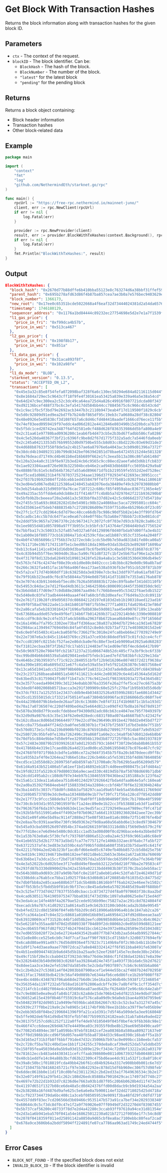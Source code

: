 # Get Block With Transaction Hashes

Returns the block information along with transaction hashes for the given block ID.

## Parameters
- `ctx` - The context of the request.
- `blockID` - The block identifier. Can be:
  - `BlockHash` - The hash of the block.
  - `BlockNumber` - The number of the block.
  - `"latest"` for the latest block
  - `"pending"` for the pending block

## Returns

Returns a block object containing:
- Block header information
- Transaction hashes
- Other block-related data

## Example

```go
package main

import (
	"context"
	"fmt"
	"log"
	"github.com/NethermindEth/starknet.go/rpc"
)

func main() {
	rpcUrl := "https://free-rpc.nethermind.io/mainnet-juno/"
	client, err := rpc.NewClient(rpcUrl)
	if err != nil {
		log.Fatal(err)
	}

	provider := rpc.NewProvider(client)
	result, err := provider.BlockWithTxHashes(context.Background(), rpc.BlockID{Tag: "latest"})
	if err != nil {
		log.Fatal(err)
	}
	fmt.Println("BlockWithTxHashes:", result)
}
```

## Output

```json
BlockWithTxHashes: {
  "block_hash": "0x2670d77b88dffe6b410bba55123e8c763274d6a38bbf31ffef5906c7028b3a0",
  "parent_hash": "0x695b278afd63d86f4b87ba857cea7ae3b0a7e576bec9403629e93070c561203",
  "block_number": 1366173,
  "new_root": "0x17ee0c65351bcde5022668a4f6eaf32d73444024381d2a54da65761598c850c",
  "timestamp": 1746180129,
  "sequencer_address": "0x1176a1bd84444c89232ec27754698e5d2e7e1a7f1539f12027f28b23ec9f3d8",
  "l1_gas_price": {
    "price_in_fri": "0xf99dca4b57b",
    "price_in_wei": "0x513ca467"
  },
  "l2_gas_price": {
    "price_in_fri": "0x198f8b17",
    "price_in_wei": "0x851a"
  },
  "l1_data_gas_price": {
    "price_in_fri": "0x31aca893f8f",
    "price_in_wei": "0x102a98fe"
  },
  "l1_da_mode": "BLOB",
  "starknet_version": "0.13.5",
  "status": "ACCEPTED_ON_L2",
  "transactions": [
    "0x45e3a32c85e8f54fefa072098baf328f6a6c130ec50294e684a02116115d044",
    "0x8e1684a729ec5c9643cff18f9fe4f30161ea53425a839e339a46a5e38a54cd",
    "0x64d247c9ec300ea2c52c3dc49ca64ea725d4a826c49916f807721dcda08f343",
    "0xd92136bcef488f37bc6c3efa5417dd584bb44cc78845675c6c966c4b543c6d",
    "0x1c9ac1fbc5f3bd79e2692acb3447b3c2110b9473eab4f17d119500f1829c6cb",
    "0x5d0c92809d91ed9ea2bd7fb7b24dbf865df95c19eb3c7a0680a28df38c82804",
    "0x48e0926e5e85838cf3d108f657a6c8d46cfd484410aadef1666cd76ece11f5b",
    "0x74ef03eed0959419f97eddc4ad06d2812e4412846e803490b15d20bdca7b33f",
    "0x5f5dc1ced20742ea3487f64fd2581e0cf488d628f836353986dd5bfa800a4e9",
    "0x2c31aa61e97780bad0936200c1eab6fb4d473cb5e2b3bd67fadbb586cfa0286",
    "0x4c5e520da40367f3bf21c6396fc9be8d2f67d1775f332a5adc7a5446fda0eeb",
    "0x2c245a04213353d576b99552d0d9750be555cb8d03cc8bd2226c03e69d31de3",
    "0x4d688b87633f558f8de5a2c4b157ae6a87976e6a4043ac3cb09d01396a7372f",
    "0x38dcd4b1948923110b799d8342bef0639d2851d78bae6472455152d4e581328",
    "0x9a76deacd71749cd4b461b8ed16b689f662e1fc3eea5b13a386c86fab6148d",
    "0x120a32e4a0c3119f6e972b3ed24cb6c9565c9cc08ecd2aeefa0d3d6b1fcb833",
    "0x1ae923304aae8726e903b322504bceb46e2cad9483dbb688fcc5695b429a9a8",
    "0x48886f8c61e5c6d564b7362fa55a6d896671dfb1b219559fe5552d2ed7528ec",
    "0xef5ced1d086231b4f678703725234aae1396d37f02934f422693ec30951ccc",
    "0x2f037b19b925084ff2ddcebb1ed4558479ff4f5f777b481c0202f94a1180618",
    "0x3ed04e5d067edb82125386a4240453ab82076eda38489ef49cb29783080bb0",
    "0x3eb254abab315d9059f8a76cac7107212c686cf85f4959abac8367f1365e4e5",
    "0x49a235ac55ffdde6a9dcb88e31ff4146f7fc4b8b5a7d297042f221b936290b8",
    "0x5bfb9b2bcbeeeaf20a2e661a3c503bbf0a337d82e42c5c6066d23727d54710a",
    "0x2f455c55a693c86828282d10e54901c98b32a4086bac5aca72995801cc604c",
    "0x5d35061e475deb74888354b7c27289286d09e7559f751d6e4b529b6c0f23c05",
    "0x27fc1cf27cdd2964c6d7d79ec48cce66db7bc986c90df5b82e14e3ff99fd764",
    "0x5cadbc14cc5b7dc647face0ea67cd4e0ff6bcfb3a68e778bbb72c03e081dcd",
    "0x2dddf59c9657a72967370c2dc9673417c3072fc0f703e7d93cb7828c3a86c31",
    "0x1ee9855d481d057898a97ff3b955c3cb5bfcb7143764ef2984d4b9a57756524",
    "0x7bbfba17c3c50033c52fa857e0327a6fd4129896f0d40fbda97d00ffa3e4b31",
    "0x1ab00e16f805773cb161084a71dc42539cfdacad1b887c953cf335e4a2048f7",
    "0x4b0f47d656096c17f56b37e3272ecb8c1cdc5bd9b7e50ad831b81fe80ca00a5",
    "0x7b11710e19b71743110f5e1cbed0b518da190be93da53bd2b3e89260f1609ba",
    "0xb13c6a41141ce8341d16db9d3bae87bc6fbe99243c4badd79cd18687dc8776",
    "0x4c83b94d55f76ec9694d0c3bac5a90cf61d8f32fc1bf2e5b675af96e1a2e383",
    "0x4f3178f8d132bda628493d109813428fe528a4a8a1c3e5883530d4306db49e5",
    "0x5763cf476c42474ef08e39ceb1d0e80c0402cccc14b3bbc829e0d0c90a8b7ad",
    "0x266c3632fa4451fac16f66a406f4ea173ae538a5936fb3ef951cb520f871b39",
    "0x5fa2ce717d74b960dff18c638258da3e8398e7cbc9a13ddf97fa9a61afb072e",
    "0x79f916b323ea69cf6c07e58844a7594e0d8750141d731887e7353a6176ab878",
    "0x3e7074c43b913446ebf5ecd0c7b26a5058883b172dec89fba8ef341dd3110fb",
    "0x54953c84dac2e7d12f6ed4db3611c3464259b6c8006991d445f3500350dc9d1",
    "0x3b6d4b81f7d69e77c0db88e28067aa494cfc766b8eee95c53422f6ae5db1522",
    "0x5d40e0c03fe73adb444440aaa4f447a60cbfdb2d0eafec776d49a32cdc0911b",
    "0x2e761f119b28fc09d95037dc08684212d197e8103d2eb1b198310aed123ad16",
    "0x49f0f58ad76622ade11c841b8018f98f1fb59e277f1a0031fda029b423ef86d",
    "0x2a86cafa5eb283301642471696afb8b838e59d0817aa45e490767189c13eabb",
    "0x673686aadde057e9e49f6ef134b6f7b014269b371a229214b9dc3390e908810",
    "0x4ccdf9c8dc9e2c4fe353fa4cb560ba2963f8b672baea0b849e07cc79f16566d",
    "0x16a1496a7fa795c3302ee73baffd366aac38a837a304d7b7294ca19d1e67820",
    "0x2984aca1394947769449dc84fa4f4552c8e0dc92b73af7217e403002015d2e6",
    "0x6c0e0f455483c41a4cba058f6c73662f9c3018e24fca8beb66e2770392749e9",
    "0x22e7307e6a3c845c1164d3769cc291a37ce93dc88dedfb973c01fcb2ce4cfcf",
    "0x7ccd8190fc0215dcf52fae2e86dcba0ef6c88ef3e41eb9090a43925a6d68283",
    "0xf31812ecbaa38f3f2b627dc17ab51124483ef7e1ed69ef05f4ec6de6417b99",
    "0x50c9697520e7984f0fcb21671237a231d066748b52dc405cf7a3bf9cbc6f33b",
    "0xc99bd04b66d46539a5ab029841eebd75febcb1aed7efd7b83bbfcb229e13da",
    "0x4646bc29b39593fcf71c922c2840551bfbf12b9d16206e80740372d21f9638a",
    "0x6a390e189140a6095d321e67fc4a5e539a55e3fe5f921d263870c54657568e4",
    "0x13ca65d1041adcc52390f98b608e9f2a8331c243d7ade0dba6529fc684389ab",
    "0x23c2371268baea840851a546f4116213c4d4c2e083029c6e4d145364a5d162d",
    "0x63bed53c81759043f5d6ff1b47a3c776c9412ed1f983369203a727b43645d81",
    "0x3e3577ceeda4904399c3d1234e0abb3076a3356fe26a2ffef5ce27ec6675a3b",
    "0x3ded8f4002008b8571bacca3e291f309909c60e525fc270af1b95b93d55d6db",
    "0x37dcf9317a1252551e23437cddb9e4b034832526a93599b2881fae6861d3442",
    "0x35cd13555015dc1f33214750514faa673804b56996fac01586066d5c060f7e4",
    "0x44a239b6079b16ebede26aaf10c6c13680c7e8f4f311f41b96071c1b5a193d1",
    "0x70a17a07365074c220df489bed4a25e664d812ce09df437bd8a1676d78d913f",
    "0x5870a30d8d7f9cee8cfdebbeef94300d92adc08cb63ce4047ee795f7049397b",
    "0x32d9d9a9876c63c35e134f62e0e028edcc6831f80ad074a46607b87c42342fe",
    "0x162cdbaac8d06bd39664497779e22cdf0e296490c891be4270dd2e045bd7f27",
    "0x6cc0a775daa84ff24d2cba0fee5d8307b1cf3437bf256971d7bd3e8de7f51b5",
    "0x570d0173e1cfd3a219b8900bf0238c8765918db2709917f7914b8f7a9d592d7",
    "0x2580720c95bfe0fe130a7262496c39a868f1a60e2cc34a8fb67d6012de6b8b6",
    "0x70dfb5c884e9bbe7d50e9fee3295056b139d3b8772725f9b5c5ac80d1937819",
    "0x57c2483e30879b15939926187a0d1293d5793c16047f38f20e50ab8b861b553",
    "0x417866b4e319e17caed8b26a4d231ed0d0ca52b0619504637bc076e467cfc92",
    "0x24768f0f071f9bb3cbdfe1a986ce72a29d4f3545b75f8a20cb870deecd9ff8c",
    "0x1a935b2af4f0e3264ea27d66e510ac226cb466ca5fe530135bf4d8678640856",
    "0xcd5ce12d558d82c2699756fa6b8597ab713700a0c7b7b629b5aa956209d579",
    "0x61d4a9143b521400a5fa61eef1bd146892eb187c4d0eee0980475c14fd484a1",
    "0x19fd8233fa5220c679d80033b6a9ecaed330c4819d5b78af50708d669b71db6",
    "0x2dcdd1495ab2cc108d6f97e34eb97b1384655970436bea2185188a3c123f6a2",
    "0x15a61c13dea11a6abea751d640124d2972926642fbda4dfaa064e5afc160ea6",
    "0x2ad0a35392f9684eeb4df1588339d34a32804cccbfd4bf70f6e3238304b248a",
    "0x3ba14455c3037cf58d0fc84bb3af58297caa1d9a65f4eb5a456db66117669d4",
    "0x2169b05737859e3dc0e0aa103488b69e1b77ef39fc71f56a128cd7f8542dd80",
    "0x2e17f73c9fccc588de9a71f20770a0f0ff18db904090f3b9c7b1700e40f5998",
    "0x730c8cb93d1c9552901959f0cf1a24ec89e0e1b22cc3fb538881eb3df1a4502",
    "0x79636756f6da197c9eb9d63de11ec9ed5facc27292949eaa47989ecf9fc471d",
    "0x192b5bfb515991a0e4ff4992ef07b69627a66d119328923602842aee72ec39b",
    "0x26d1e09fa96e5bd9ac9114f2888e2f5e08f503ae81a6c008e72f514076fe4bd",
    "0x2e8aa7bc0391aae9be730fc96d9363e2f9d8aa60a56abbd6e13c8ed97304679",
    "0x545a93cba509526d97d954bc374add266159f8633116d8b1f569d9eb579c2f6",
    "0x77fd18ece7e6d94e5480c0dc81cc1ad53ad08d00f0cd296bace4e4a3bbe8d79",
    "0x1a53b763e0a6c5f30cfefc793760fd806a512ce0a2a4c53f69c9661a86c68e9",
    "0x41eb65525d2b1777673a5bd1fca77e775712fe1406b332aec8f6abc7fa5bf27",
    "0x63722537af4c3ed83e3a559bc4a5f99b5fdd8da608f3581d3b75dae95c641f4",
    "0x42211f694a2ed24b323bf1acdbfd66e4e05c6749efb40bb8572cb5d8d25e756",
    "0x3e81b9c19921946710e886182eef4021d8eb12b653e3b6e2a672a838a76069b",
    "0x63b6be17a3dca15ccf2bd7107d92957da2a5597decb63509fa5ba7fe364bf98",
    "0x4e3a52022bc6d02b5ee3f17ed8d49ef8eebb32122e56d210f70ba2e79583c4f",
    "0x293fd87b3330d8900d29a342a15b9a02213bdd4983b38f3570c2ba1deb58ac1",
    "0x564b388ba9d693c287a9d9b7b6fc8e218f2a8eb01a94c52dfab72e46249d71d",
    "0x3386ddca76ab5ce7bba11d9257f84c63d08d614f208854bf61035d2c84775d2",
    "0x7db0fbb8a2e85caae688b63f71dc5b488b18616b9fff6ab2422e46ee7e1502c",
    "0x4ffb53b5c5fbdd5b9f01dc9bf37ecc8e45ada9e6a570236485d39a40f688bbf",
    "0x3c525e7773d7d4277837f555d0cbacc1c8734727d4f8a0f970603f38c8aa2bd",
    "0x4cad63051176419059753477bba0381f473d39bc1097a9a80625e8e715ed4df",
    "0x3eda4cac14fe469f4a2679ae52cede9156b99ec75827a2ac291c8d7824084f4",
    "0xecadcb9a787c41d029213a8614ad51e9cb62b33100cb0d4cada2b3b8e99545",
    "0xb4fed232cd8d15896f04fe0bf6b2d9cd4518906a6b996a4b1de1847ab2ca26",
    "0x5fca364a1e47c04e321c68681a0100d16b89d1a469564124fd92d8beeae3aa5",
    "0x639320069ce7f31528c44bf1dd58b2eefcd069858d6b4e1d118e33c4b4c062c",
    "0x5e6218fe355aad8fd70d2d5089338f704d89f2dc0806b2c0e05b599d88121ee",
    "0x2ec0b655f963fd02f922f4b24704d1bccb6124e3972e80a28589e35d1043d81",
    "0x7ed0655b028f72e2e6e2724a4d43542ba887f7b8743db2aa5d4adb99527844c",
    "0x31e8e80cce525e6cb0c74df7caf3aaff90f76915cd7156bfc32d08737694efb",
    "0x6ca8d80ae991a497c76d56d0936e4f57823c71149b9af0f2c98cb4b11b10e7b",
    "0x1d9f17e4d3aea9aae770972dca27a8e8483324142ff6f851bba8491fe63007a",
    "0x4b51ee809447481b9a6d45d5b1ba25aa9c52eef268f145e7ec8ede38bc2456c",
    "0x49cf15bf20e3ccbab0432f3923dc90a776d4e3684cf1fd38da4326b17e8a39e",
    "0x3282648d3b540d96983c0268faa39284a024e745f1a493f73b1da6c5b2d7621",
    "0x8dee1aa3ce34e2efe519d7da58549c5e2cbdaf993f897c7cb6c9c665b6a866",
    "0x1c2b4b2e27c53681a4f042003bb87900acef1e944e55bca2f4887b24d702958",
    "0x613fac176603bdb4219c56af49d089b7e6344afb6ce6d86fce1b2b9f008ff87",
    "0xe4bc4486c4348783f06ab68de27b6d0c16e16a1b246db40c5938f1f2346054",
    "0x356354da1197f232a5fb58ad1610f62806adcbffe39c7a8bf4f9c1cff354d7c",
    "0x2314fcb1cd402f004e4c43056066ea87aed642bcf62646bf2e96c66c64e2abf",
    "0x7c9e8865e0ea9ea5fa84b1f283c62a8de15de706b42e6df821534e9dbdf36df",
    "0x36652a615e439f0b46ff55919c6af576ca8a09d9c9da0eb1bae4a993d7959e6",
    "0x5048239f82dd98512a9499ef659bbcab83b62667c92cbc52cba7a312747a45c",
    "0x5939c277f0be219a9c2e7e8965c141174bf99b78ee1b1bbca397f9efe056b9e",
    "0x2ebb365d8f04be21996041396f9fa21ca1d391c7d5f46a509de5a3ee9168048",
    "0x5ffe902de6f641d9db4703fefb5f4677b5993524182eadc31ab7a84a9aded22",
    "0x301375f257cdd61252f122a0ffef4de97d105049f045f0bef4c9f6b368c98e1",
    "0x466f47cc6deee269d467d7e44499ea03c39355f0dbe8b129ae69d50490caa9f",
    "0x77082454894ec30f1a059bbc97ebf81842cef2ea0836b8a580aa809271637e0",
    "0x5ff0d1986b16ccd96f56d057ea48fb5ba87384d33c98ae8398c16babff5a1b3",
    "0x3d165e2f31b3fb8ff6bbf791de47d32c35006b7b97ac0e099bcc1b8eebcfa53",
    "0x2c728cf5ba782c40bd1ee1bb1f124255c370de8a8caf39e0252da57a5ddbd35",
    "0x158f05fea45039da9a5b9a93d152d89e129cf3434c72d9bf13222a162a03170",
    "0x781612eccb483a444303411cefcffaab398600e0811d0673932fdb004801349",
    "0x40cb1eddfe14c04a88b3bcfd63b22309c475bd6eae4dc911a532f1c8a8f10c4",
    "0x39a8c50bc1f018819fcda49bb42b6f61cd84b9264a3317e908bb0b001c6e7d3",
    "0x1f150475b784160245721cf97e3d642292ec878d15df6b960ec306f57d98feb",
    "0x6ddec061bb0e11d1f10cd0bfe238112362c2bd2ed33a1f7649636534c3b2e17",
    "0x32e07149f61a29fb41c262c108d26edc85888a79010429cac174973d7748c27",
    "0x4697e72b22d1b932d7c8236d6e7663a93b1d87f05c20b6b0628b4d11f473e35",
    "0x41197d651f1327b08ce6de48a5cd0d424376ffd00d8dacb9cb9d1934a54a2aa",
    "0x2b38208a16fd4876d9afe625c5e6a6e0a7b900114ef32dd2718025d25d4718a",
    "0x1cf9237344739da6bc408c1a3cebf085059519e9091f3ba48fd29fc0dfd7710",
    "0x4557dd9f83ec7cd206566d3b69466c9535147b573a91ca7bef34e2029338340",
    "0x60644c0c5cf3dc8df0c47e1f2a9f769026e07ff0949df2d32270d4f83987455",
    "0x5b737caf56200c40733f78d7e2d4a42280c3ccab93ff97610a94ce31d81354e",
    "0x2d3a1a6b941eba570f041a54e168625012230a021b72712f0056e1f7c54c8d8",
    "0x2078f0418359f011ed25891142a8850a9d65cbf8ea8ac7100ebbc80feaf2cad",
    "0x678a9ce3606b6a2bddf5094ff224891fe07ca7786aa963ad1749c24ed4744f5"
  ]
}
```
## Error Cases

- `BLOCK_NOT_FOUND` - If the specified block does not exist
- `INVALID_BLOCK_ID` - If the block identifier is invalid 
